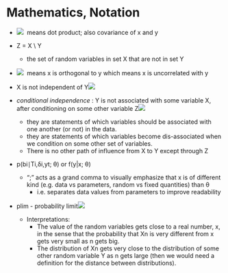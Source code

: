 # Mathematics, Notation




* ![](./_resources/Mathematics,_Notation.resources/unknown_filename.png)
	 means dot product; also covariance of x and y
	
* Z = X \\ Y
	* the set of random variables in set X that are not in set Y
* ![](./_resources/Mathematics,_Notation.resources/unknown_filename.1.png)
	 means x is orthogonal to y which means x is uncorrelated with y
	
* X is not independent of Y![](./_resources/Mathematics,_Notation.resources/ql_b610f9bb0614dc064c09e0854f572246_l3.png)
* _conditional independence_ : Y is not associated with some variable X, after conditioning on some other variable Z![](./_resources/Mathematics,_Notation.resources/ql_ef21391bca130a6e9d5b600964aa3b19_l3.png)
	* they are statements of which variables should be associated with one another (or not) in the data.
	* they are statements of which variables become dis-associated when we condition on some other set of variables.
	* There is no other path of influence from X to Y except through Z
* p(bi∣Ti,δi,yt; θ) or f(y|x; θ)
	* ";" acts as a grand comma to visually emphasize that x is of different kind (e.g. data vs parameters, random vs fixed quantities) than θ
		* i.e. separates data values from parameters to improve readability
* plim - probability limit![](./_resources/Mathematics,_Notation.resources/Screenshot (780).png)
	* Interpretations:
		* The value of the random variables gets close to a real number, x, in the sense that the probability that Xn is very different from x gets very small as n gets big.
		* The distribution of Xn gets very close to the distribution of some other random variable Y as n gets large (then we would need a definition for the distance between distributions).






















